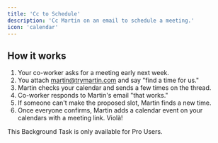 ```yaml
---
title: 'Cc to Schedule'
description: 'Cc Martin on an email to schedule a meeting.'
icon: 'calendar'
---
```


## How it works

1. Your co-worker asks for a meeting early next week.
2. You attach martin@trymartin.com and say "find a time for us."
3. Martin checks your calendar and sends a few times on the thread.
4. Co-worker responds to Martin's email "that works."
5. If someone can't make the proposed slot, Martin finds a new time.
6. Once everyone confirms, Martin adds a calendar event on your calendars with a meeting link. Violà!

<Tip>
    This Background Task is only available for Pro Users.
</Tip>